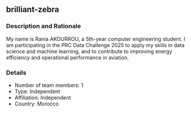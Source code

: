 ## brilliant-zebra

### Description and Rationale
My name is Rania AKOURROU, a 5th-year computer engineering student. 
I am participating in the PRC Data Challenge 2025 to apply my skills in data science and machine learning, and to contribute to improving energy efficiency and operational performance in aviation.

### Details

* Number of team members: 1
* Type: Independent
* Affiliation: Independent
* Country: Morocco

